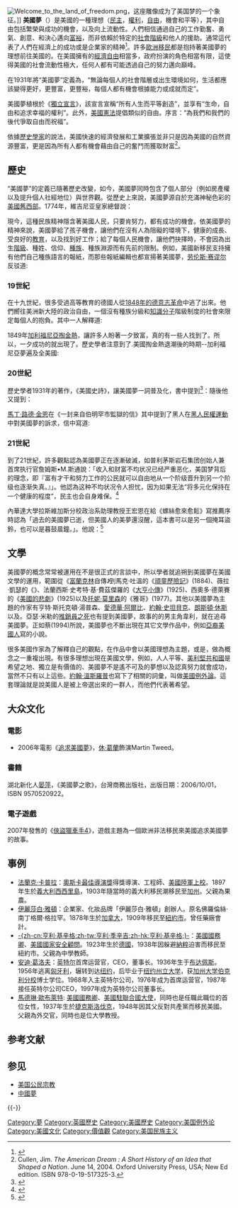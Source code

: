 {{Refimprove|time=2019-03-24T22:48:51+00:00}}
[[File:Welcome_to_the_land_of_freedom.png|thumb]]，这座雕像成为了美国梦的一个象征。]]
'''美國夢'''（{{lang-en|'''American Dream'''}}）是美國的一種理想（[[民主|民主]]，[[權利|權利]]，[[自由|自由]]，機會和平等），其中自由包括繁榮與成功的機會，以及向上流動性。人們相信通過自己的工作勤奮、勇氣、創意、和決心邁向[[富裕|富裕]]，而非依賴於特定的[[社會階級|社會階級]]和他人的援助。通常這代表了人們在經濟上的成功或是企業家的精神<ref>{{cite book|author=Boritt, Gabor S.|title=''Lincoln and the Economics of the American Dream''|url=https://archive.org/details/lincolneconomics0000bori|pages=Page 1|date=December 1994|publisher=University of Illinois Press|ISBN=0252064453}}</ref>。許多[[歐洲|歐洲]][[移民|移民]]都是抱持著美國夢的理想前往美國的。在美國擁有的[[經濟自由|經濟自由]]相當多，政府扮演的角色相當有限，這使得美國的社會流動性極大，任何人都有可能透過自己的努力邁向巔峰。

{{le|詹姆斯·特魯斯洛·亞當斯|James Truslow Adams}}在1931年將“美國夢”定義為，“無論每個人的社會階層或出生環境如何，生活都應該變得更好，更豐富，更豐裕，每個人都有機會根據能力或成就而定”。

美國夢植根於《[[獨立宣言|獨立宣言]]》，該宣言宣稱“所有人生而平等創造”，並享有“生命，自由和追求幸福的權利”。此外，[[美國憲法|美國憲法]]提倡類似的自由。序言：“為我們和我們的後代爭取自由而祝福”。

依據[[歷史學家|歷史學家]]的說法，美國快速的經濟發展和工業擴張並非只是因為美國的自然資源豐富，更是因為所有人都有機會藉由自己的奮鬥而獲取財富<ref>Cullen, Jim. ''The American Dream : A Short History of an Idea that Shaped a Nation''. June 14, 2004. Oxford University Press, USA; New Ed edition. ISBN 978-0-19-517325-3.</ref>。

== 歷史 ==
“美國夢”的定義已隨著歷史改變，如今，美國夢同時包含了個人部分（例如房產權以及提升個人社經地位）與世界觀。從歷史上來說，美國夢源自於充滿神秘色彩的[[美國舊西部|美國舊西部]]。1774年，維吉尼亚皇家總督說：

{{quote|美國人一直覺得，那片還未開發的西部比他們居住的東部還要好的多...他們已經找到了樂園了，但他們一聽說在遙遠的西邊生活品質更好，仍會追求那種生活}}

現今，這種民族精神隱含著美國人民，只要肯努力，都有成功的機會。依美國夢的精神來說，美國夢給了孩子機會，讓他們在沒有人為阻礙的環境下，健康的成長、受良好的[[教育|教育]]，以及找到好工作；給了每個人民機會，讓他們抉擇時，不會因為出生[[階級|階級]]、種姓、信仰、[[種族|種族]]、種族淵源而有先前的限制。例如，美國新移民支持擁有他們自己種族語言的報紙，而那些報紙編輯也都宣揚著美國夢，[[劳伦斯·赛谬尔|劳伦斯·赛谬尔]]反驳道: {{quote|对很多劳工及中产阶级的人来说，提升社经地位被他们奉为美国梦的宗旨，为了给自己及后代更好生活而积极的改变命运，大致上这就是这个国家的人民的生活模式。认真工作、存点钱、送小孩上大学让他们过更好的生活、在四季如春的地方享受[[退休|退休]]生活，这就是我们心中的美国梦。}}

===19世紀===
在十九世紀，很多受過高等教育的德國人從[[德意志1848年革命|1848年的德意志革命]]中逃了出來。他們嚮往美洲新大陸的政治自由，一個沒有種族分級和[[知識分子|知識分子]]階級制度的社會來限定每個人的抱負。其中一人解釋道:

{{quote|這些來自[[德裔美国人|德國的新移民]]來到這個自由之邦，沒有[[專制|專制]]、[[特權|特權]]、[[專賣|專賣]]制度、高額稅制、強制信仰及道德觀，人有居住[[遷徙自由|遷徙自由]]。不需要護照，也不會有警察干預他們的行動。忠誠及向善，這兩項特質被他們奉為圭臬。不管貧窮或富有、[[學歷|學歷]]高低，人人平等。在這片土地上，德國人可以追求自己想要的地位。一個人擁有的財富及[[不動產|不動產]]所有權並不會影響他的參政權。在這裡，沒有分地位高低，沒有特權制度，沒有[[常備軍|常備軍]]來壓迫人們的道德觀，削弱人們的[[體力|體力]]，也沒有一大群尸位素餐的[[公僕|公僕]]。最重要的一點，在這裡沒有[[王儲|王儲]]和腐敗的[[宮廷|宮廷]]自恃著天賦特權。所以這裡人民能盡情展現才能、活力以及鍥而不捨的人民精神。}}

1849年[[加利福尼亞淘金潮|加利福尼亞掏金熱]]，讓許多人盼著一夕致富，真的有一些人找到了。所以，一夕成功的{{tsl|en|California Dream|加利福尼亞夢|加利福尼亞夢}}就出現了。歷史學者{{tsl|en|H. W. Brands|布蘭妮斯|布蘭德斯}}注意到了.美國掏金熱退潮後的時期--加利福尼亞夢遍及全美國:

{{quote|以前，美國夢是有關清教徒和富蘭克林的窮理查年鑑，那群人會因為一點一滴累積的小錢而感到滿足，年復一年過著千篇一律的生活。然而，現在的美國夢，賺錢要立即有效率，講求的是膽量和運氣。美國掏金熱開始後，黃金夢成為很重要的美國精神。}}

===20世紀===
歷史學者{{tsl|en|James Truslow Adams|詹姆斯·特拉斯洛·亞當斯|詹姆斯·特拉斯洛·亞當斯}}1931年的著作，《美國史詩》，讓美國夢一詞普及化，書中提到<ref>{{Cite web|url=https://www.loc.gov/teachers/classroommaterials/lessons/american-dream/students/thedream.html|title=Students - Procedure - The American Dream - Lesson Plan|accessdate=2018-05-05|author=|date=|work=www.loc.gov|publisher=|language=en}}</ref>：{{quote|  其實我們早就有美國夢，這個夢想包含了一個理想之地，在那裡，大家都有更好更富裕更滿足的生活，能依自己的能力掙到自己想要的一切。然而，歐洲上流社會很難理解美國夢，而且我們很多人早已厭倦了這個想法，也開始質疑它了。可以這麼說，美國夢不代表高薪和汽車，它是一種社會制度，在這個體制下，儘管先天條件可能有影響，但是大家都盡展所能，在自己的專業上被肯定。}}隨後他又提到：

{{quote|從過去的幾世紀以來，美國夢已吸引了好幾千萬人跟風，而最重要的一環還是物質富裕，但它早就不只有滿足物質需求這麼簡單了。美國夢現在被賦予了更多意義。美國夢已經是個完整的概念，就像個發育完成的成人，它並沒有被以前文明化過程中出現的一些阻礙給妨礙了發展，也沒有被那些有利於上流社會的社會制度給壓迫了發展。}}

[[马丁·路德·金|馬丁·路德·金恩]]在《一封来自伯明罕市監獄的信》其中提到了黑人在[[非裔美國人民權運動|黑人民權運動]]中對美國夢的訴求，信中寫道:

{{quote|我們會贏得自由，因為我相信我們一直以來的訴求體現了國家神聖的傳統以及上帝那千古不變的意念。被剝奪權力的上帝之子正「坐」在餐廳用餐，但事實上他們正「站著」，站在真理上，展現出美國夢的真諦，以及猶太基督共有的傳統裡最寶貴的價值。因此把民主的初衷帶回來，而這些初衷被開國創始人充分應用在美國憲法及美國獨立宣言的構想。}}
===21世紀===
到了21世紀，許多觀點認為美國夢正在逐漸破滅，如普利茅斯岩石集团创始人兼首席执行官詹姆斯•M.斯通說：「收入和财富不均状况已经严重恶化，美国梦背后的理念，即『富有才干和努力工作的公民就可以自由地从一个阶级晋升到另一个阶级也逐渐失真。』」。他認為这种不均状况令人担忧，因为如果无法“将多元化保持在一个健康的程度”，民主也会自身难保。<ref>{{Cite web|title=美国梦正在破灭吗？|url=https://www.knowledgeatwharton.com.cn/article/8781/|access-date=2022-03-26|last=Featured-2ft|work=简体中文|language=zh-hans}}</ref>

內華達大學拉斯維加斯分校政治系助理教授王宏恩在給《螺絲愈來愈鬆》寫推薦序時認為「過去的美國夢已逝，但美國人的美夢還沒醒，這本書可以是另一個掩耳盜鈴，也可以是暮鼓晨鐘。」。他說：<ref>{{Cite web|title=《螺絲愈來愈鬆》推薦序：消逝的美國夢與還沒醒的美國人|url=https://www.thenewslens.com/article/163090|access-date=2022-03-26|last=Featured-2ft|work=繁體中文|language=zh-hant}}</ref> 
{{quote|當資本得以跨國移動，工廠逐漸搬遷海外，更低價但低品質的產品被運回美國驅逐良幣之後， 美國的貧富差距開始擴大。許多書中的小人物，在一次次的失敗與摧殘之後，才驚覺已經無法與父母、祖父母一樣可以在同一個工廠生產線上安身立命。控制跨國資本集團的菁英，覺得逐利天經地義，覺得自己的地位都是自己打造出來的，並不需要對底層人民負責，也不需要對美國負責。最後則是卡在中間的中產階級，一些帶著理想往上爬，但馬上就被醬缸染黑；一些則在意外或上層貪婪的陷害中墜入底層，從此再也爬不上來，代代只有毒品與監獄相伴。}}

==文學==

美國夢的概念常常被運用在不是很正式的言談中，所以學者就追朔到美國夢在美國文學的運用，範圍從《[[本傑明·富蘭克林|富蘭克林]]自傳''》''到馬克·吐溫的《[[頑童歷險記|頑童歷險記]]》(1884)、薇拉·凱瑟的《{{tsl|en|My Ántonia|我的安東尼亞|我的安東尼亞}}》、法蘭西斯·史考特·基·費茲傑羅的《[[了不起的盖茨比|大亨小傳]]》(1925)''、''西奧多·德萊賽的《[[美國的悲劇|美國的悲劇]]》(1925)以及[[托妮·莫里森|托妮·莫里森]]的《雅哥》(1977)。其他以美國夢為主題的作家有亨特·斯托克頓·湯普森、[[爱德华·阿尔比|愛德華·阿爾比]]、[[約翰·史坦貝克|約翰·史坦貝克]]、[[朗斯顿·休斯|朗斯頓·休斯]]以及{{tsl|en|Giannina Braschi|詹尼納·布拉斯基|詹尼納·布拉斯基}}。亞瑟·米勒的[[推銷員之死|推銷員之死]]也有提到美國夢，故事的的男主角韋利，就在追尋美國夢。正如蔡(1994)所說，美國夢也不斷出現在其它文學作品中，例如[[亞裔美國人|亞裔美國人]]寫的小說。

很多美國作家為了解釋自己的觀點，在作品中會以美國理想為主題，或是，做為概念之一重複出現。有很多理想出現在美國文學，例如，人人平等、[[美国|美利堅共和國]]是希望之地、獨立是有價值的、美國夢不是遙不可及的夢想以及認真努力就會成功，當然不只有以上這些。[[约翰·温斯罗普|約翰·溫斯羅普]]也寫下了相關的詞彙，叫做[[美國例外論|美國例外論]]。這套理論就是說美國人是被上帝選出來的一群人，而他們代表著希望。

== 大众文化==
=== 電影 ===
*2006年電影《[[追求美國夢|追求美國夢]]》，[[休·葛蘭|休·葛蘭]]飾演Martin Tweed。

=== 書籍 ===
湖北新化人[[晏萍|晏萍]]，《美國夢之歌》，台灣商務出版社，出版日期：2006/10/01，ISBN 9570520922。{{繁體中文}}

=== 電子遊戲 ===
2007年發售的《[[俠盜獵車手4|俠盜獵車手4]]》，遊戲主題為一個歐洲非法移民來美國追求美國夢的故事。
== 事例 ==
* [[法蘭克·卡普拉|法蘭克·卡普拉]]：[[奧斯卡最佳導演獎|奧斯卡最佳導演獎]]得獎導演、工程師、[[美國陸軍|美國陸軍]][[上校|上校]]。1897年生於[[義大利|義大利]][[西西里島|西西里島]]，1903年隨當時的義大利移民潮移民至[[加州|加州]]。父親為果農。
* [[伊麗莎白·雅頓|伊麗莎白·雅頓]]：企業家、化妝品牌「伊麗莎白·雅頓」創辦人。原名佛羅倫絲·南丁格爾·格拉罕。1878年生於[[加拿大|加拿大]]，1909年移民至[[紐約市|紐約市]]。曾任藥廠會計。
* [[亨利·基辛格|-{zh-cn:亨利·基辛格;zh-tw:亨利·季辛吉;zh-hk:亨利·基辛格;}-]]：[[美國國務卿|美國國務卿]]、[[美國國家安全顧問|美國國家安全顧問]]。1923年生於[[德國|德國]]，1938年因躲避[[納粹|納粹]]迫害而移民至紐約市。父親為中學教師。
* [[安迪·葛洛夫|安迪·葛洛夫]]：[[英特尔|英特尔]]首席运营官，CEO，董事长。1936年生于[[布达佩斯|布达佩斯]]。1956年逃离[[匈牙利|匈牙利]]，辗转到达[[纽约|纽约]]，后毕业于[[纽约州立大学|纽约州立大学]]，获[[加州大学伯克利分校|加州大学伯克利分校]]博士学位。1968年入主英特尔公司，1976年成为首席运营官，1987年接任英特尔公司CEO，1997年成为英特尔公司董事长。
* [[馬德琳·歐布萊特|馬德琳·歐布萊特]]: [[美國國務卿|美國國務卿]]、[[美國駐聯合國大使|美國駐聯合國大使]]，同時也是任職此職位的首位女性，1937年生於[[捷克斯洛伐克|捷克斯洛伐克]]，1948年因其父反對共產黨而移民美國。父親為外交官，同時也是位大學教授。

== 参考文献 ==
{{Reflist}}

== 参见 ==
{{Portal|美国}}
* [[美国公民宗教|美国公民宗教]]
* [[中國夢|中國夢]]

{{-}}
{{美国索引|state=collapsed}}

[[Category:夢|Category:夢]]
[[Category:英國歷史|Category:英國歷史]]
[[Category:美國歷史|Category:美國歷史]]
[[Category:美国例外论|Category:美国例外论]]
[[Category:美國文化|Category:美國文化]]
[[Category:價值觀|Category:價值觀]]
[[Category:美国民族主义|Category:美国民族主义]]
